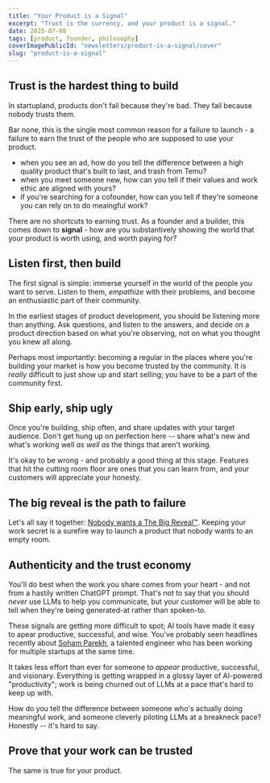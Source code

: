 ```yaml
---
title: "Your Product is a Signal"
excerpt: "Trust is the currency, and your product is a signal."
date: 2025-07-08
tags: [product, founder, philosophy]
coverImagePublicId: "newsletters/product-is-a-signal/cover"
slug: "product-is-a-signal"
---
```


## Trust is the hardest thing to build

In startupland, products don't fail because they're bad. They fail because nobody trusts them.

Bar none, this is the single most common reason for a failure to launch - a failure to earn the trust of the people who are supposed to use your product.

- when you see an ad, how do you tell the difference between a high quality product that's  built to last, and trash from Temu?
- when you meet someone new, how can you tell if their values and work ethic are aligned with yours?
- if you're searching for a cofounder, how can you tell if they're someone you can rely on to do meaingful work?

There are no shortcuts to earning trust. As a founder and a builder, this comes down to **signal** - how are you substantively showing the world that your product is worth using, and worth paying for?

## Listen first, then build

The first signal is simple: immerse yourself in the world of the people you want to serve. Listen to them, _empathize_ with their problems, and become an enthusiastic part of their community. 

In the earliest stages of product development, you should be listening more than anything. Ask questions, and listen to the answers, and decide on a product direction based on what you're observing, not on what you thought you knew all along.

Perhaps most importantly: becoming a regular in the places where you're building your market is how you become trusted by the community. It is _really_ difficult to just show up and start selling; you have to be a part of the community first.

## Ship early, ship ugly

Once you're building, ship often, and share updates with your target audience. Don't get hung up on perfection here -- share what's new and what's working well _as well as_ the things that aren't working.

It's okay to be wrong - and probably a good thing at this stage. Features that hit the cutting room floor are ones that you can learn from, and your customers will appreciate your honesty. 

## The big reveal is the path to failure

Let's all say it together: [Nobody wants a The Big Reveal™️](https://mikebifulco.com/newsletter/nobody-wants-a-big-reveal). Keeping your work secret is a surefire way to launch a product that nobody wants to an empty room.

## Authenticity and the trust economy

You'll do best when the work you share comes from your heart - and not from a hastily written ChatGPT prompt. That's not to say that you should _never_ use LLMs to help you communicate, but your customer will be able to tell when they're being generated-at rather than spoken-to.



These signals are getting more difficult to spot; AI tools have made it easy to apear productive, successful, and wise. You've probably seen headlines recently about [Soham Parekh](https://techcrunch.com/2025/07/03/who-is-soham-parekh-the-serial-moonlighter-silicon-valley-startups-cant-stop-hiring/), a talented engineer who has been working for multiple startups at the same time.

It takes less effort than ever for someone to _appear_ productive, successful, and visionary. Everything is getting wrapped in a glossy layer of AI-powered "productivity"; work is being churned out of LLMs at a pace that's hard to keep up with.

How do you tell the difference between someone who's actually doing meaningful work, and someone cleverly piloting LLMs at a breakneck pace? Honestly -- it's hard to say.



## Prove that your work can be trusted

The same is true for your product.





